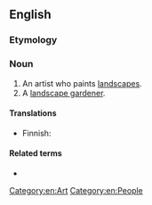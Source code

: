 ==English==

===Etymology===
{{suffix|en|landscape|ist}}

===Noun===
{{en-noun}}

# An artist who paints [[landscape]]s.
# A [[landscape gardener]].

====Translations====
{{trans-top|artist}}
* Finnish: {{t|fi|maisemamaalari}}
{{trans-mid}}
{{trans-bottom}}

====Related terms====
* {{l|en|landscapism}}

[[Category:en:Art]]
[[Category:en:People]]